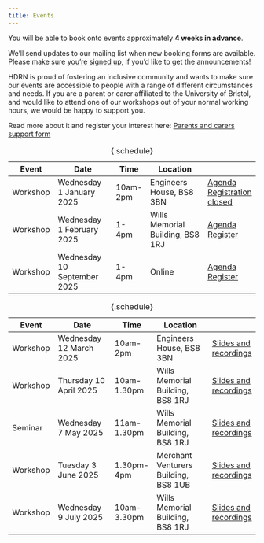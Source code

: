 ```yaml
---
title: Events
---
```


You will be able to book onto events approximately **4 weeks in advance**.

We'll send updates to our mailing list when new booking forms are available.
Please make sure [you're signed up](mailing-list.qmd), if you'd like to get the announcements!

::: {#carers .callout-warning icon=false title='Support for parents and carers' collapse="true"}
HDRN is proud of fostering an inclusive community and wants to make sure our events are accessible to people with a range of different circumstances and needs. If you are a parent or carer affiliated to the University of Bristol, and would like to attend one of our workshops out of your normal working hours, we would be happy to support you.

Read more about it and register your interest here: [Parents and carers support form](https://forms.office.com/e/uh84hkhDLA)
:::

::: {.content-hidden}
<!--
This is a template event schedule.
Duplicate this content outside the {.content-hidden} block, rather than change this template.
Be sure to keep the `: {.schedule}` at the end, as this improves formatting on phone screens.
-->

Event     | Date                        | Time      | Location                         |
----------|-----------------------------|-----------|----------------------------------|--------------
Workshop  | Wednesday 1  January   2025 | 10am-2pm  | Engineers House, BS8 3BN         | [Agenda](events/w20250101.qmd) [Registration closed](){.btn .btn-sm .disabled}
Workshop  | Wednesday 1  February  2025 | 1-4pm     | Wills Memorial Building, BS8 1RJ | [Agenda](events/w20250102.qmd) [Register](https://forms.office.com/...){.btn .btn-sm .disabled}
Workshop  | Wednesday 10 September 2025 | 1-4pm     | Online                           | [Agenda](events/w20250709.html){.btn .btn-primary .btn-sm} [Register](https://forms.office.com/e/9h0Nr80bgc){.btn .btn-primary .btn-sm}

: {.schedule}
:::

Event     | Date                        | Time      | Location                         |
----------|-----------------------------|-----------|----------------------------------|--------------
Workshop  | Wednesday 12 March     2025 | 10am-2pm  | Engineers House, BS8 3BN         | [Slides and recordings](events/w20250312.qmd){.btn .btn-sm .btn-primary}
Workshop  | Thursday 10  April    2025 | 10am-1.30pm  | Wills Memorial Building, BS8 1RJ | [Slides and recordings](events/w20250410.qmd){.btn .btn-sm .btn-primary}
Seminar  | Wednesday 7  May       2025 | 11am-1.30pm  | Wills Memorial Building, BS8 1RJ | [Slides and recordings](events/s20250507.qmd){.btn .btn-sm .btn-primary}
Workshop  | Tuesday   3  June      2025 | 1.30pm-4pm  | Merchant Venturers Building, BS8 1UB | [Slides and recordings](events/w20250603.qmd){.btn .btn-primary .btn-sm}
Workshop  | Wednesday 9  July      2025 | 10am-3.30pm  | Wills Memorial Building, BS8 1RJ                              | [Slides and recordings](events/w20250709.html){.btn .btn-sm .btn-primary}

: {.schedule}
